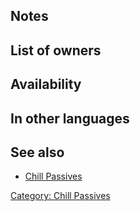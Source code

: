 {{Passive
|type=B
|name=Chill Atk/Spd
|exclusive=0
|1name=Chill Atk/Spd 1
|alt1name=Chill Atk Spd 1
|1tagid=SID_攻撃速さの封印1
|1promotionRarity=5
|1promotionTier=1
|1effect=At start of turn, inflicts Atk/Spd-3 on foe on the enemy team with the highest Atk+Spd total through its next action.
|1required=Chill Atk 1;Chill Spd 1
|1cost=120
|2name=Chill Atk/Spd 2
|alt2name=Chill Atk Spd 2
|2tagid=SID_攻撃速さの封印2
|2effect=At start of turn, inflicts Atk/Spd-5 on foe on the enemy team with the highest Atk+Spd total through its next action.
|2cost=240
|2next=-
|canUseWeapon={{WeaponList|all}}
|canUseMove={{MoveList|all}}
|properties=random_owner
}}
==Notes==
{{Penalties}}
{{SelectStat|Atk+Spd total}}
==List of owners==
{{Skill Hero List}}
==Availability==
{{PassiveFocusList}}
{{PassiveDistributionList}}
{{PassiveCombatManualList}}
==In other languages==
{{OtherLanguages
|english=Chill Atk/Spd
|japanese=攻撃速さの封印
|german=Agr./Ges.-Brem.
|spanishEU=Gelidez Ata/Vel
|spanishLA=Gelid. Atq./Vel.
|french=Gel Atq/Vit
|italian=Att/Vel gelanti
|chineseTW=攻擊速度封殺
|portuguese=Atq./Vel. gelad.
}}
==See also==
{{See also skills|cond=(Description LIKE '%at start of turn, inflict%-%enemy%highest%' OR Description LIKE '%at start of turn, inflict%-%enemy%lowest%') AND Exclusive='1'|columns=3}}
* [[Chill Passives]]
{{Passives Navbox|B}}
[[Category: Chill Passives]]